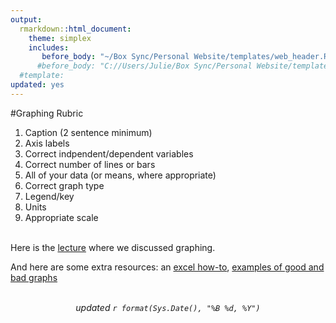 ```yaml
---
output: 
  rmarkdown::html_document:
    theme: simplex
    includes: 
       before_body: "~/Box Sync/Personal Website/templates/web_header.Rhtml" 
      #before_body: "C://Users/Julie/Box Sync/Personal Website/templates/web_header.Rhtml"
  #template: 
updated: yes
---
```

#Graphing Rubric
<br>

1.	Caption (2 sentence minimum)
2.	Axis labels
3.	Correct indpendent/dependent variables
4.	Correct number of lines or bars
5.	All of your data (or means, where appropriate)
6.	Correct graph type
7.	Legend/key
8.  Units
9.	Appropriate scale

<br>
Here is the [lecture](Meiosis.pdf) where we discussed graphing.

And here are some extra resources: an [excel how-to](nat selection example.xlsx), [examples of good and bad graphs](Good and Bad Graph Examples.pdf)


<br>
<center>*updated `r format(Sys.Date(), "%B %d, %Y")`*</center>